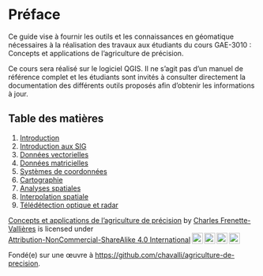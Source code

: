 # Préface {.unnumbered}

Ce guide vise à fournir les outils et les connaissances en géomatique nécessaires à la réalisation des travaux aux étudiants du cours GAE-3010 : Concepts et applications de l'agriculture de précision. 

Ce cours sera réalisé sur le logiciel QGIS. Il ne s'agit pas d'un manuel de référence complet et les étudiants sont invités à consulter directement la documentation des différents outils proposés afin d'obtenir les informations à jour.

## Table des matières {.unnumbered}

1. [Introduction](intro.qmd)
2. [Introduction aux SIG](sig.qmd)
3. [Données vectorielles](vector.qmd)
4. [Données matricielles](raster.qmd)
5. [Systèmes de coordonnées](src.qmd)
6. [Cartographie](carto.qmd)
7. [Analyses spatiales](analyses-spatiales.qmd)
8. [Interpolation spatiale](interpolation.qmd)
9. [Télédétection optique et radar](teledetection.qmd)

<p xmlns:cc="http://creativecommons.org/ns#" xmlns:dct="http://purl.org/dc/terms/"><a property="dct:title" rel="cc:attributionURL" href="https://chavalli.github.io/agriculture-de-precision/">Concepts et applications de l'agriculture de précision</a> by <a rel="cc:attributionURL dct:creator" property="cc:attributionName" href="https://github.com/chavalli/agriculture-de-precision">Charles Frenette-Vallières</a> is licensed under <a href="http://creativecommons.org/licenses/by-nc-sa/4.0/?ref=chooser-v1" target="_blank" rel="license noopener noreferrer" style="display:inline-block;">Attribution-NonCommercial-ShareAlike 4.0 International<img style="height:22px!important;margin-left:3px;vertical-align:text-bottom;" src="https://mirrors.creativecommons.org/presskit/icons/cc.svg?ref=chooser-v1"><img style="height:22px!important;margin-left:3px;vertical-align:text-bottom;" src="https://mirrors.creativecommons.org/presskit/icons/by.svg?ref=chooser-v1"><img style="height:22px!important;margin-left:3px;vertical-align:text-bottom;" src="https://mirrors.creativecommons.org/presskit/icons/nc.svg?ref=chooser-v1"><img style="height:22px!important;margin-left:3px;vertical-align:text-bottom;" src="https://mirrors.creativecommons.org/presskit/icons/sa.svg?ref=chooser-v1"></a></p> 

Fondé(e) sur une œuvre à [https://github.com/chavalli/agriculture-de-precision](https://github.com/chavalli/agriculture-de-precision).